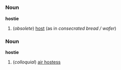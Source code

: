 =={{en}}==
===Noun===
'''hostie'''
# (''obsolete'') [[host]] (as in ''consecrated bread / wafer'')

===Noun===
'''hostie'''
#(''colloquial'') [[air hostess]]